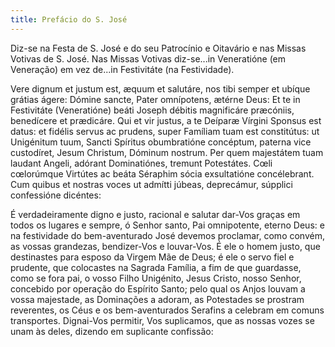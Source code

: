 ```yaml
---
title: Prefácio do S. José
---
```


<aside>
  Diz-se na Festa de S. José e do seu Patrocínio e Oitavário e nas Missas
  Votivas de S. José. Nas Missas Votivas diz-se...in Veneratióne (em Veneração)
  em vez de...in Festivitáte (na Festividade).
</aside>

<div class="side-by-side not-content">

Vere dignum et justum est, æquum et salutáre, nos tibi semper et ubíque grátias ágere: Dómine sancte, Pater omnípotens, ætérne Deus: Et te in Festivitáte (Veneratióne) beáti Joseph débitis magnificáre præcóniis, benedícere et prædicáre. Qui et vir justus, a te Deíparæ Vírgini Sponsus est datus: et fidélis servus ac prudens, super Famíliam tuam est constitútus: ut Unigénitum tuum, Sancti Spíritus obumbratióne concéptum, paterna vice custodíret, Jesum Christum, Dóminum nostrum. Per quem majestátem tuam laudant Angeli, adórant Dominatiónes, tremunt Potestátes. Cœli cœlorúmque Virtútes ac beáta Séraphim sócia exsultatióne concélebrant. Cum quibus et nostras voces ut admítti júbeas, deprecámur, súpplici confessióne dicéntes:

É verdadeiramente digno e justo, racional e salutar dar-Vos graças em todos os lugares e sempre, ó Senhor santo, Pai omnipotente, eterno Deus: e na festividade do bem-aventurado José devemos proclamar, como convém, as vossas grandezas, bendizer-Vos e louvar-Vos. É ele o homem justo, que destinastes para esposo da Virgem Mãe de Deus; é ele o servo fiel e prudente, que colocastes na Sagrada Família, a fim de que guardasse, como se fora pai, o vosso Filho Unigénito, Jesus Cristo, nosso Senhor, concebido por operação do Espírito Santo; pelo qual os Anjos louvam a vossa majestade, as Dominações a adoram, as Potestades se prostram reverentes, os Céus e os bem-aventurados Serafins a celebram em comuns transportes. Dignai-Vos permitir, Vos suplicamos, que as nossas vozes se unam às deles, dizendo em suplicante confissão:

</div>
